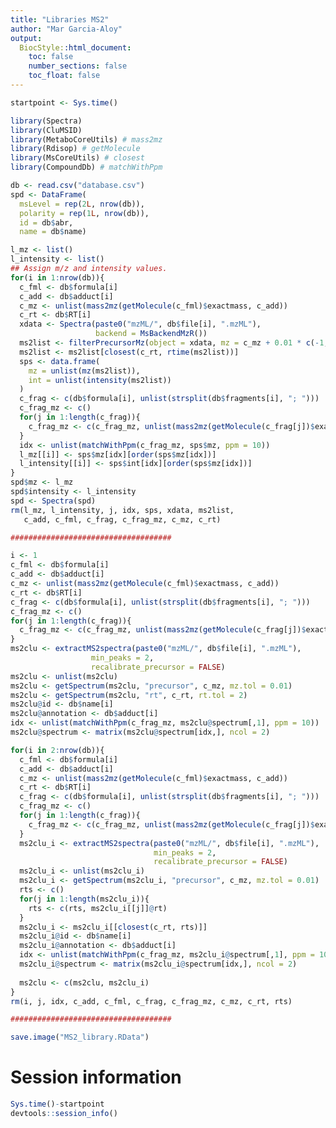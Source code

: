 ```yaml
---
title: "Libraries MS2"
author: "Mar Garcia-Aloy"
output: 
  BiocStyle::html_document:
    toc: false
    number_sections: false
    toc_float: false
---
```


```r
startpoint <- Sys.time()
```

```r
library(Spectra)
library(CluMSID)
library(MetaboCoreUtils) # mass2mz
library(Rdisop) # getMolecule
library(MsCoreUtils) # closest
library(CompoundDb) # matchWithPpm 

db <- read.csv("database.csv")
spd <- DataFrame(
  msLevel = rep(2L, nrow(db)),
  polarity = rep(1L, nrow(db)),
  id = db$abr,
  name = db$name)

l_mz <- list()
l_intensity <- list()
## Assign m/z and intensity values.
for(i in 1:nrow(db)){
  c_fml <- db$formula[i]
  c_add <- db$adduct[i]
  c_mz <- unlist(mass2mz(getMolecule(c_fml)$exactmass, c_add))
  c_rt <- db$RT[i]
  xdata <- Spectra(paste0("mzML/", db$file[i], ".mzML"), 
                   backend = MsBackendMzR())
  ms2list <- filterPrecursorMz(object = xdata, mz = c_mz + 0.01 * c(-1, 1))
  ms2list <- ms2list[closest(c_rt, rtime(ms2list))]
  sps <- data.frame(
    mz = unlist(mz(ms2list)),
    int = unlist(intensity(ms2list))
  )
  c_frag <- c(db$formula[i], unlist(strsplit(db$fragments[i], "; ")))
  c_frag_mz <- c()
  for(j in 1:length(c_frag)){
    c_frag_mz <- c(c_frag_mz, unlist(mass2mz(getMolecule(c_frag[j])$exactmass, "[M-H]-")))
  }
  idx <- unlist(matchWithPpm(c_frag_mz, sps$mz, ppm = 10))
  l_mz[[i]] <- sps$mz[idx][order(sps$mz[idx])]
  l_intensity[[i]] <- sps$int[idx][order(sps$mz[idx])]
}
spd$mz <- l_mz
spd$intensity <- l_intensity
spd <- Spectra(spd)
rm(l_mz, l_intensity, j, idx, sps, xdata, ms2list,
   c_add, c_fml, c_frag, c_frag_mz, c_mz, c_rt)

####################################

i <- 1
c_fml <- db$formula[i]
c_add <- db$adduct[i]
c_mz <- unlist(mass2mz(getMolecule(c_fml)$exactmass, c_add))
c_rt <- db$RT[i]
c_frag <- c(db$formula[i], unlist(strsplit(db$fragments[i], "; ")))
c_frag_mz <- c()
for(j in 1:length(c_frag)){
  c_frag_mz <- c(c_frag_mz, unlist(mass2mz(getMolecule(c_frag[j])$exactmass, "[M-H]-")))
}
ms2clu <- extractMS2spectra(paste0("mzML/", db$file[i], ".mzML"),
                  min_peaks = 2,
                  recalibrate_precursor = FALSE)
ms2clu <- unlist(ms2clu)
ms2clu <- getSpectrum(ms2clu, "precursor", c_mz, mz.tol = 0.01)
ms2clu <- getSpectrum(ms2clu, "rt", c_rt, rt.tol = 2)
ms2clu@id <- db$name[i]
ms2clu@annotation <- db$adduct[i]
idx <- unlist(matchWithPpm(c_frag_mz, ms2clu@spectrum[,1], ppm = 10))
ms2clu@spectrum <- matrix(ms2clu@spectrum[idx,], ncol = 2)

for(i in 2:nrow(db)){
  c_fml <- db$formula[i]
  c_add <- db$adduct[i]
  c_mz <- unlist(mass2mz(getMolecule(c_fml)$exactmass, c_add))
  c_rt <- db$RT[i]
  c_frag <- c(db$formula[i], unlist(strsplit(db$fragments[i], "; ")))
  c_frag_mz <- c()
  for(j in 1:length(c_frag)){
    c_frag_mz <- c(c_frag_mz, unlist(mass2mz(getMolecule(c_frag[j])$exactmass, "[M-H]-")))
  }
  ms2clu_i <- extractMS2spectra(paste0("mzML/", db$file[i], ".mzML"),
                                min_peaks = 2,
                                recalibrate_precursor = FALSE)
  ms2clu_i <- unlist(ms2clu_i)
  ms2clu_i <- getSpectrum(ms2clu_i, "precursor", c_mz, mz.tol = 0.01)
  rts <- c()
  for(j in 1:length(ms2clu_i)){
    rts <- c(rts, ms2clu_i[[j]]@rt)
  }
  ms2clu_i <- ms2clu_i[[closest(c_rt, rts)]]
  ms2clu_i@id <- db$name[i]
  ms2clu_i@annotation <- db$adduct[i]
  idx <- unlist(matchWithPpm(c_frag_mz, ms2clu_i@spectrum[,1], ppm = 10))
  ms2clu_i@spectrum <- matrix(ms2clu_i@spectrum[idx,], ncol = 2)
  
  ms2clu <- c(ms2clu, ms2clu_i)
}
rm(i, j, idx, c_add, c_fml, c_frag, c_frag_mz, c_mz, c_rt, rts)

####################################

save.image("MS2_library.RData")
```


# Session information

```r
Sys.time()-startpoint
devtools::session_info()
```
